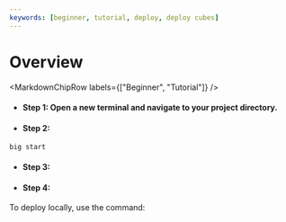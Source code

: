 ```yaml
---
keywords: [beginner, tutorial, deploy, deploy cubes]
---
```



# Overview

<MarkdownChipRow labels={["Beginner", "Tutorial"]} />



- #### Step 1:  Open a new terminal and navigate to your project directory.

- #### Step 2: 

```
big start
```

- #### Step 3: 


- #### Step 4: 

To deploy locally, use the command: